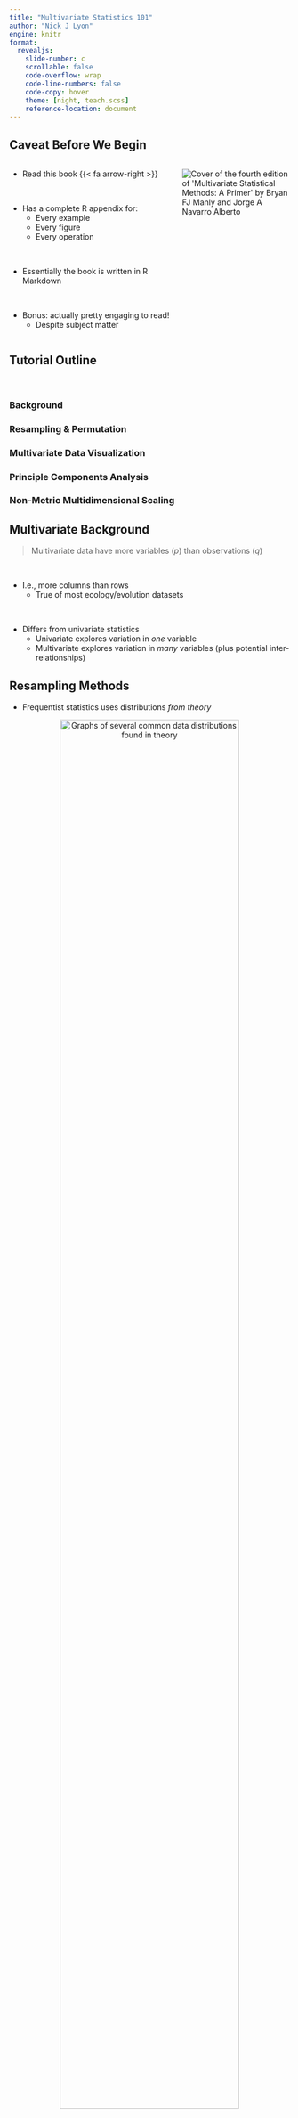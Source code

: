 ```yaml
---
title: "Multivariate Statistics 101"
author: "Nick J Lyon"
engine: knitr
format: 
  revealjs: 
    slide-number: c
    scrollable: false
    code-overflow: wrap
    code-line-numbers: false
    code-copy: hover
    theme: [night, teach.scss]
    reference-location: document
---
```


## Caveat Before We Begin {.smaller}

::::{.columns}
:::{.column width="60%"}

- Read this book {{< fa arrow-right >}}

\

- Has a complete R appendix for:
    - Every example
    - Every figure
    - Every operation

\

- Essentially the book is written in R Markdown

\

- Bonus: actually pretty engaging to read!
    - Despite subject matter

:::
:::{.column width="40%"}

<img src="tutorial_images/manly-navarro_multivar-primer-cover.jpg" alt="Cover of the fourth edition of 'Multivariate Statistical Methods: A Primer' by Bryan FJ Manly and Jorge A Navarro Alberto">

:::
::::

## Tutorial Outline

\

### [Background]{.purple}
### [Resampling & Permutation]{.orange}
### [Multivariate Data Visualization]{.gold}
### [Principle Components Analysis]{.pink}
### [Non-Metric Multidimensional Scaling]{.blue}

## [Multivariate Background]{.purple} {.smaller}

> Multivariate data have more variables (_p_) than observations (_q_)

\

- I.e., more columns than rows
    - True of most ecology/evolution datasets

\

- Differs from univariate statistics
    - Univariate explores variation in _one_ variable
    - Multivariate explores variation in _many_ variables (plus potential inter-relationships)

## [Resampling Methods]{.orange}

- Frequentist statistics uses distributions _from theory_

<p align="center">
<img src="tutorial_images/distributions_theoretical.png" alt="Graphs of several common data distributions found in theory" width="80%">
</p>

. . .

- Resampling statistics uses distributions _from data_

<p align="center">
<img src="tutorial_images/distributions_from-data.png" alt="Graph of a sort of irregular histogram" width="15%">
</p>

## [Theoretical Process]{.orange}

1. Take samples from data (i.e., "re-sample")

. . .

2. Compare real observations to re-sampled groups

. . .

3. Evaluate significance

## [Permutation Notes]{.orange}

- Permutation methods are **non-parametric**
    - Because they don't rely on a theoretical distribution

\

. . .

- Permutation methods are **flexible**
    - Can assess standard & non-standard experimental designs
    - Handle high-dimensional data (more variables than observations)


## [Two Major "Flavors"]{.orange}



## [Multivariate Visualization]{.gold}



## [Principle Components Analysis]{.pink}



## [PCA Process]{.pink}



## [PCA Special Consideration]{.pink}



## [Non-Metric Multidimensional Scaling]{.blue}



## [NMS Process]{.blue}



## [NMS Helicopter Analogy]{.blue}



